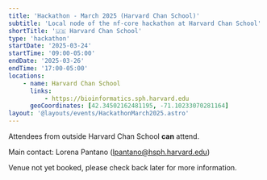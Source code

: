 ```yaml
---
title: 'Hackathon - March 2025 (Harvard Chan School)'
subtitle: 'Local node of the nf-core hackathon at Harvard Chan School'
shortTitle: '🇺🇸 Harvard Chan School'
type: 'hackathon'
startDate: '2025-03-24'
startTime: '09:00-05:00'
endDate: '2025-03-26'
endTime: '17:00-05:00'
locations:
    - name: Harvard Chan School
      links:
          - https://bioinformatics.sph.harvard.edu
      geoCoordinates: [42.34502162481195, -71.10233070281164]
layout: '@layouts/events/HackathonMarch2025.astro'
---
```


Attendees from outside Harvard Chan School **can** attend.

Main contact: Lorena Pantano ([lpantano@hsph.harvard.edu](mailto:lpantano@hsph.harvard.edu))

Venue not yet booked, please check back later for more information.
